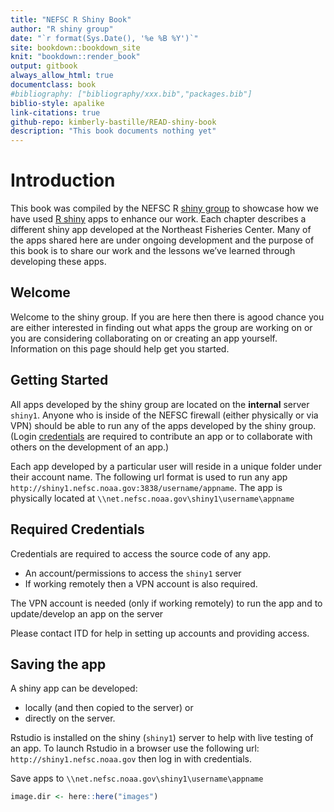 ```yaml
---
title: "NEFSC R Shiny Book"
author: "R shiny group"
date: "`r format(Sys.Date(), '%e %B %Y')`"
site: bookdown::bookdown_site
knit: "bookdown::render_book"
output: gitbook
always_allow_html: true
documentclass: book
#bibliography: ["bibliography/xxx.bib","packages.bib"]
biblio-style: apalike
link-citations: true
github-repo: kimberly-bastille/READ-shiny-book
description: "This book documents nothing yet"
---
```


# Introduction

This book was compiled by the NEFSC R [shiny group](#group) to showcase how we have used [R shiny](https://shiny.rstudio.com/) apps to enhance our work. Each chapter describes a different shiny app developed at the Northeast Fisheries Center. Many of the apps shared here are under ongoing development and the purpose of this book is to share our work and the lessons we've learned through developing these apps. 

## Welcome

Welcome to the shiny group. If you are here then there is agood chance you are either interested in finding out what apps the group are working on or you are considering collaborating on or creating an app yourself. Information on this page should help get you started.

## Getting Started

All apps developed by the shiny group are located on the **internal** server `shiny1`. Anyone who is inside of the NEFSC firewall (either physically or via VPN) should be able to run any of the apps developed by the shiny group. (Login [credentials](#creds) are required to contribute an app or to collaborate with others on the development of an app.) 

Each app developed by a particular user will reside in a unique folder under their account name. The following url format is used to run any app `http://shiny1.nefsc.noaa.gov:3838/username/appname`. The app is physically located at `\\net.nefsc.noaa.gov\shiny1\username\appname` 

## Required Credentials {#creds}

Credentials are required to access the source code of any app.

* An account/permissions to access the `shiny1` server
* If working remotely then a VPN account is also required.

The VPN account is needed (only if working remotely) to run the app and to update/develop an app on the server

Please contact ITD for help in setting up accounts and providing access.

## Saving the app

A shiny app can be developed:

* locally (and then copied to the server) or
* directly on the server. 

Rstudio is installed on the shiny (`shiny1`) server to help with live testing of an app. To launch Rstudio in a browser use the following url: `http://shiny1.nefsc.noaa.gov` then log in with credentials.

Save apps to `\\net.nefsc.noaa.gov\shiny1\username\appname`








```r
image.dir <- here::here("images")
```




